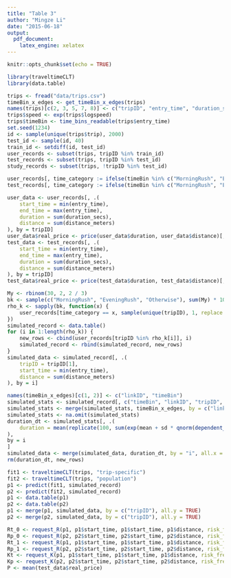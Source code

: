 ```yaml
---
title: "Table 3"
author: "Mingze Li"
date: "2015-06-18"
output:
  pdf_document:
    latex_engine: xelatex
---
```

```r
knitr::opts_chunk$set(echo = TRUE)
```
```r
library(traveltimeCLT)
library(data.table)
```

```r
trips <- fread("data/trips.csv")
timeBin_x_edges <- get_timeBin_x_edges(trips)
names(trips)[c(2, 3, 5, 7, 8)] <- c("tripID", "entry_time", "duration_secs", "distance_meters", "linkID")
trips$speed <- exp(trips$logspeed)
trips$timeBin <- time_bins_readable(trips$entry_time)
set.seed(1234)
id <- sample(unique(trips$trip), 2000)
test_id <- sample(id, 40)
train_id <- setdiff(id, test_id)
user_records <- subset(trips, tripID %in% train_id)
test_records <- subset(trips, tripID %in% test_id)
study_records <- subset(trips, !tripID %in% test_id)
```

```r
user_records[, time_category := ifelse(timeBin %in% c("MorningRush", "EveningRush"), timeBin, "Otherwise")]
test_records[, time_category := ifelse(timeBin %in% c("MorningRush", "EveningRush"), timeBin, "Otherwise")]

user_data <- user_records[, .(
    start_time = min(entry_time),
    end_time = max(entry_time),
    duration = sum(duration_secs),
    distance = sum(distance_meters)
), by = tripID]
user_data$real_price <- price(user_data$duration, user_data$distance)[, 1]
test_data <- test_records[, .(
    start_time = min(entry_time),
    end_time = max(entry_time),
    duration = sum(duration_secs),
    distance = sum(distance_meters)
), by = tripID]
test_data$real_price <- price(test_data$duration, test_data$distance)[, 1]
```

```r
My <- rbinom(30, 2, 2 / 3)
bk <- sample(c("MorningRush", "EveningRush", "Otherwise"), sum(My) * 10, replace = TRUE)
rho_k <- sapply(bk, function(x) {
    user_records[time_category == x, sample(unique(tripID), 1, replace = TRUE)]
})
simulated_record <- data.table()
for (i in 1:length(rho_k)) {
    new_rows <- cbind(user_records[tripID %in% rho_k[i]], i)
    simulated_record <- rbind(simulated_record, new_rows)
}
simulated_data <- simulated_record[, .(
    tripID = tripID[1],
    start_time = min(entry_time),
    distance = sum(distance_meters)
), by = i]
```

```r
names(timeBin_x_edges)[c(1, 2)] <- c("linkID", "timeBin")
simulated_stats <- simulated_record[, c("timeBin", "linkID", "tripID", "i")]
simulated_stats <- merge(simulated_stats, timeBin_x_edges, by = c("linkID", "timeBin"), all.x = TRUE)
simulated_stats <- na.omit(simulated_stats)
duration_dt <- simulated_stats[, .(
    duration = mean(replicate(100, sum(exp(mean + sd * qnorm(dependent_uniform(.N, rho = 0.31))))))
),
by = i
]
simulated_data <- merge(simulated_data, duration_dt, by = "i", all.x = TRUE)
rm(duration_dt, new_rows)
```

```r
fit1 <- traveltimeCLT(trips, "trip-specific")
fit2 <- traveltimeCLT(trips, "population")
p1 <- predict(fit1, simulated_record)
p2 <- predict(fit2, simulated_record)
p1 <- data.table(p1)
p2 <- data.table(p2)
p1 <- merge(p1, simulated_data, by = c("tripID"), all.y = TRUE)
p2 <- merge(p2, simulated_data, by = c("tripID"), all.y = TRUE)
```

```r
Rt_0 <- request_R(p1, p1$start_time, p1$start_time, p1$distance, risk_free = 0, zeta = 0)
Rp_0 <- request_R(p2, p2$start_time, p2$start_time, p2$distance, risk_free = 0, zeta = 0)
Rt_1 <- request_R(p1, p1$start_time, p1$start_time, p1$distance, risk_free = 0, zeta = 0.1)
Rp_1 <- request_R(p2, p2$start_time, p2$start_time, p2$distance, risk_free = 0, zeta = 0.1)
Kt <- request_K(p1, p1$start_time, p1$start_time, p1$distance, risk_free = 0)
Kp <- request_K(p2, p2$start_time, p2$start_time, p2$distance, risk_free = 0)
P <- mean(test_data$real_price)
```

